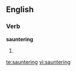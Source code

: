 ==English==
===Verb===
'''sauntering'''

#{{present participle of|[[saunter]]}}

[[te:sauntering]]
[[vi:sauntering]]